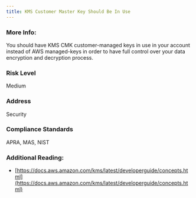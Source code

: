 ```yaml
---
title: KMS Customer Master Key Should Be In Use
---
```


### More Info:

You should have KMS CMK customer-managed keys in use in your account instead of AWS managed-keys in order to have full control over your data encryption and decryption process.

### Risk Level

Medium

### Address

Security

### Compliance Standards

APRA, MAS, NIST

### Additional Reading:

- [https://docs.aws.amazon.com/kms/latest/developerguide/concepts.html](https://docs.aws.amazon.com/kms/latest/developerguide/concepts.html)
